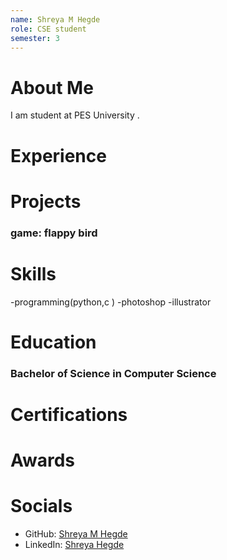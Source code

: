 ```yaml
---
name: Shreya M Hegde
role: CSE student
semester: 3
---
```


# About Me

I am student at PES University .

# Experience



# Projects

### **game: flappy bird**



# Skills

-programming(python,c )
-photoshop
-illustrator

# Education

### Bachelor of Science in Computer Science

# Certifications


# Awards



# Socials

- GitHub: [Shreya M Hegde](https://github.com/shreyahegde3)
- LinkedIn: [Shreya Hegde](https://www.linkedin.com/in/shreya-hegde-127202252/)
